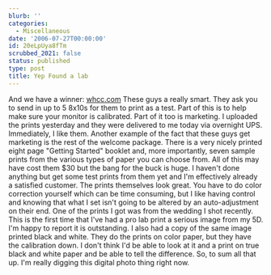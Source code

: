 ```yaml
---
blurb: ''
categories:
  - Miscellaneous
date: '2006-07-27T00:00:00'
id: 20eLpUya8fTm
scrubbed_2021: false
status: published
type: post
title: Yep Found a lab
---
```


And we have a winner: [whcc.com](http://www.whcc.com/) These guys a
really smart. They ask you to send in up to 5 8x10s for them to
print as a test. Part of this is to help make sure your monitor is
calibrated. Part of it too is marketing. I uploaded the prints
yesterday and they were delivered to me today via overnight UPS.
Immediately, I like them. Another example of the fact that these
guys get marketing is the rest of the welcome package. There is a
very nicely printed eight page "Getting Started" booklet and, more
importantly, seven sample prints from the various types of paper
you can choose from. All of this may have cost them $30 but the
bang for the buck is huge. I haven't done anything but get some
test prints from them yet and I'm effectively already a satisfied
customer. The prints themselves look great. You have to do color
correction yourself which can be time consuming, but I like having
control and knowing that what I set isn't going to be altered by an
auto-adjustment on their end. One of the prints I got was from the
wedding I shot recently. This is the first time that I've had a pro
lab print a serious image from my 5D. I'm happy to report it is
outstanding. I also had a copy of the same image printed black and
white. They do the prints on color paper, but they have the
calibration down. I don't think I'd be able to look at it and a
print on true black and white paper and be able to tell the
difference. So, to sum all that up. I'm really digging this digital
photo thing right now.
